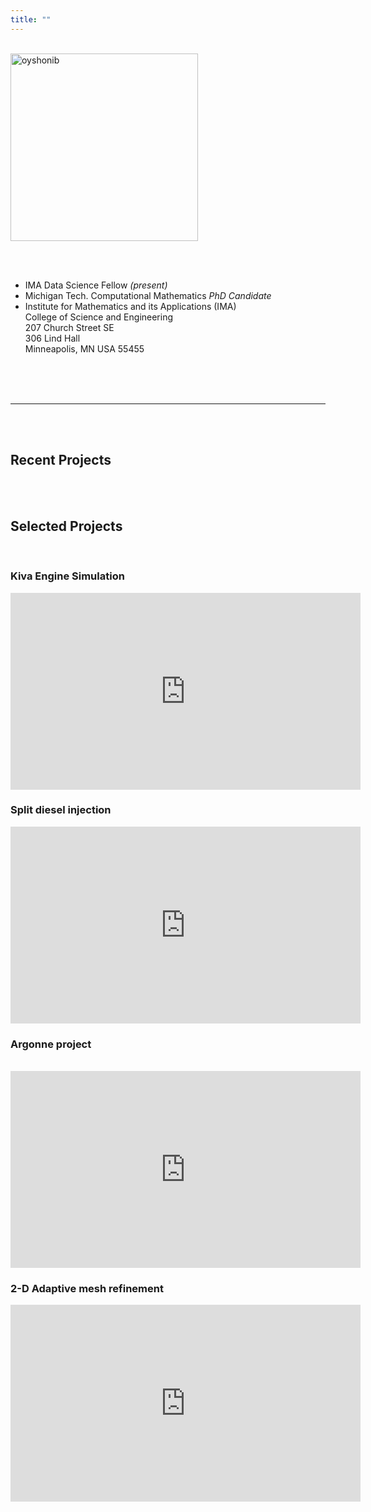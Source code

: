 ```yaml
---
title: ""
---
```




<!-- <script> -->
<!--   (function(i,s,o,g,r,a,m){i['GoogleAnalyticsObject']=r;i[r]=i[r]||function(){ -->
<!--   (i[r].q=i[r].q||[]).push(arguments)},i[r].l=1*new Date();a=s.createElement(o), -->
<!--   m=s.getElementsByTagName(o)[0];a.async=1;a.src=g;m.parentNode.insertBefore(a,m) -->
<!--   })(window,document,'script','https://www.google-analytics.com/analytics.js','ga'); -->

<!--   ga('create', 'UA-85450191-1', 'auto'); -->
<!--   ga('send', 'pageview'); -->

<!-- </script> -->
<!-- <br/><br/><br/><br/> -->


<div class="row">
<div class="col-xs-12 col-sm-5 text-center">
<br/>
<img src="figs/Olabanji_Shonibare.png" alt="oyshonib" style="width:300px;" align = "top"/> 
</div>
<br/><br/>
<div class="col-xs-12 col-sm-7">

* IMA Data Science Fellow *(present)*
* Michigan Tech. Computational Mathematics *PhD Candidate*
* Institute for Mathematics and its Applications (IMA) <br />
College of Science and Engineering <br />
207 Church Street SE <br />
306 Lind Hall <br />
Minneapolis, MN USA 55455

</div>
</div>


<br/><br/><br/>

***

<!-- <br/><br/> -->

<!-- <center> -->
<!-- <div class="scroll"> -->
<!-- <img src="https://raw.githubusercontent.com/LucyMcGowan/lucymcgowan.github.io/master/figs/DSC_0889.JPG" alt="car" style="height:225px;"/> -->
<!-- <img src="https://raw.githubusercontent.com/LucyMcGowan/lucymcgowan.github.io/master/figs/DSC_0170edit.jpg" alt="GrandCanyon" style="height:225px;"/> -->
<!-- <img src="https://raw.githubusercontent.com/LucyMcGowan/lucymcgowan.github.io/master/figs/DSC_2468.JPG" alt="Ireland" style="height: 225px;"/></div> -->
<!-- </center> -->

<!-- <br/><br/> -->

<!-- *** -->

<br/><br/>


## Recent Projects
<br/><br/>



## Selected Projects {.tabset}
<br/>

### Kiva Engine Simulation

<iframe width="560" height="315" src="https://www.youtube.com/embed/d3iTt5-Zx54?rel=0" frameborder="0" allowfullscreen></iframe>

<!-- <iframe width="560" height="315" src="http://www.youtube.com/embed/d3iTt5-Zx54?rel=0" frameborder="0" allowfullscreen></iframe> -->


### Split diesel injection
<iframe width="560" height="315" src="https://www.youtube.com/embed/qCeurhIZjM4?rel=0" frameborder="0" allowfullscreen></iframe>

<!-- <iframe width="560" height="315" src="http://www.youtube.com/embed/qCeurhIZjM4" frameborder="0" allowfullscreen></iframe> -->




### Argonne project
<br/>
<iframe width="560" height="315" src="http://www.youtube.com/embed/xJiCVhFPwMg?rel=0" frameborder="0" allowfullscreen></iframe>


### 2-D Adaptive mesh refinement

<iframe width="560" height="315" src="http://www.youtube.com/embed/7lgABUVFqIM?rel=0" frameborder="0" allowfullscreen></iframe>


<!-- ### Nashville Housing Tool -->
<!-- Created a tool for incoming graduate students to help with housing decisions. -->

<!-- <iframe src="https://lucy.shinyapps.io/NashvilleMap/" style="border: none; width: 100%; height: 400px"></iframe> -->

<!-- <br/><br/><br/><br/><br/><br/> -->




<!-- ### Binomial Coverage -->
<!-- Created an application to facilitate an understanding of coverage probability. -->

<!-- <iframe src="https://lucy.shinyapps.io/BinomialCoverage/" style="border: none; width: 100%; height: 400px"></iframe> -->